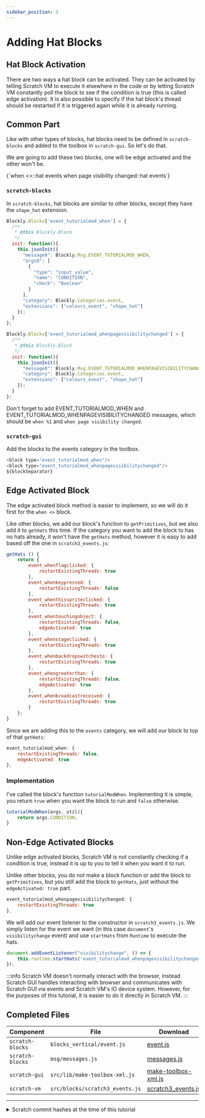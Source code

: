 ```yaml
---
sidebar_position: 3
---
```


# Adding Hat Blocks

## Hat Block Activation
There are two ways a hat block can be activated. They can be activated by telling Scratch VM to execute it elsewhere in the code or by letting Scratch VM constantly poll the block to see if the condition is true (this is called edge activation). It is also possible to specify if the hat block's thread should be restarted if it is triggered again while it is already running.

## Common Part
Like with other types of blocks, hat blocks need to be defined in `scratch-blocks` and added to the toolbox in `scratch-gui`. So let's do that.

We are going to add these two blocks, one will be edge activated and the other won't be.

<ScratchBlocks>
{`when <>::hat events
when page visibility changed::hat events`}
</ScratchBlocks>

### `scratch-blocks`
In `scratch-blocks`, hat blocks are similar to other blocks, except they have the `shape_hat` extension.

```js title="scratch-blocks/blocks_vertical/event.js"
Blockly.Blocks['event_tutorialmod_when'] = {
  /**
   * @this Blockly.Block
   */
  init: function(){
    this.jsonInit({
      "message0": Blockly.Msg.EVENT_TUTORIALMOD_WHEN,
      "args0": [
        {
          "type": "input_value",
          "name": "CONDITION",
          "check": "Boolean"
        }
      ],
      "category": Blockly.Categories.event,
      "extensions": ["colours_event", "shape_hat"]
    });
  }
};

Blockly.Blocks['event_tutorialmod_whenpagevisibilitychanged'] = {
  /**
   * @this Blockly.Block
   */
  init: function(){
    this.jsonInit({
      "message0": Blockly.Msg.EVENT_TUTORIALMOD_WHENPAGEVISIBILITYCHANGED,
      "category": Blockly.Categories.event,
      "extensions": ["colours_event", "shape_hat"]
    });
  }
};
```

Don't forget to add EVENT_TUTORIALMOD_WHEN and EVENT_TUTORIALMOD_WHENPAGEVISIBILITYCHANGED messages, which should be `when %1` and `when page visibility changed`.

### `scratch-gui`
Add the blocks to the events category in the toolbox.

```js title="scratch-gui/src/lib/make-toolbox-xml.js"
<block type="event_tutorialmod_when"/>
<block type="event_tutorialmod_whenpagevisibilitychanged"/>
${blockSeparator}
```

## Edge Activated Block
The edge activated block method is easier to implement, so we will do it first for the `when <>` block.

Like other blocks, we add our block's function to `getPrimitives`, but we also add it to `getHats` this time. If the category you want to add the block to has no hats already, it won't have the `getHats` method, however it is easy to add based off the one in `scratch3_events.js`:

```js title="scratch-vm/src/blocks/scratch3_events.js"
getHats () {
    return {
        event_whenflagclicked: {
            restartExistingThreads: true
        },
        event_whenkeypressed: {
            restartExistingThreads: false
        },
        event_whenthisspriteclicked: {
            restartExistingThreads: true
        },
        event_whentouchingobject: {
            restartExistingThreads: false,
            edgeActivated: true
        },
        event_whenstageclicked: {
            restartExistingThreads: true
        },
        event_whenbackdropswitchesto: {
            restartExistingThreads: true
        },
        event_whengreaterthan: {
            restartExistingThreads: false,
            edgeActivated: true
        },
        event_whenbroadcastreceived: {
            restartExistingThreads: true
        }
    };
}
```

Since we are adding this to the `events` category, we will add our block to top of that `getHats`:

```js title="scratch-vm/src/blocks/scratch3_events.js"
event_tutorialmod_when: {
    restartExistingThreads: false,
    edgeActivated: true
},
```

### Implementation
I've called the block's function `tutorialModWhen`. Implementing it is simple, you return `true` when you want the block to run and `false` otherwise.

```js title="scratch-gui/src/blocks/scratch3_events.js"
tutorialModWhen(args, util){
    return args.CONDITION;
}
```

## Non-Edge Activated Blocks
Unlike edge activated blocks, Scratch VM is not constantly checking if a condition is true, instead it is up to you to tell it when you want it to run.

Unlike other blocks, you do not make a block function or add the block to `getPrimitives`, but you still add the block to `getHats`, just without the `edgeActivated: true` part.

```js title="scratch-vm/src/blocks/scratch3_events.js"
event_tutorialmod_whenpagevisibilitychanged: {
    restartExistingThreads: true
},
```

We will add our event listener to the constructor in `scratch3_events.js`. We simply listen for the event we want (in this case `document`'s `visibilitychange` event) and use `startHats` from `Runtime` to execute the hats.

```js title="scratch-vm/src/blocks/scratch3_events.js"
document.addEventListener("visibilitychange", () => {
    this.runtime.startHats('event_tutorialmod_whenpagevisibilitychanged');
});
```

:::info
Scratch VM doesn't normally interact with the browser, instead Scratch GUI handles interacting with browser and communicates with Scratch GUI via events and Scratch VM's IO device system. However, for the purposes of this tutorial, it is easier to do it directly in Scratch VM.
:::

## Completed Files
| Component         | File                                      | Download                                                      |
| ----------------- | ----------------------------------------- | ------------------------------------------------------------- |
| `scratch-blocks`  | `blocks_vertical/event.js`                | [event.js](resources/event.js.txt)                            |
| `scratch-blocks`  | `msg/messages.js`                         | [messages.js](resources/messages.js.txt)                      |
| `scratch-gui`     | `src/lib/make-toolbox-xml.js`             | [make-toolbox-xml.js](resources/make-toolbox-xml.js.txt)      |
| `scratch-vm`      | `src/blocks/scratch3_events.js`           | [scratch3_events.js](resources/scratch3_events.js.txt)        |

---
<details>
    <summary>Scratch commit hashes at the time of this tutorial</summary>

    scratch-gui:        db1933b2aea9f9dbe51e0ad2d750a2550179314a
    scratch-vm:         d6420c4c9826d360adee118e0e9e255536be7f7c
    scratch-blocks:     686df65cc6b5b3df37dc3204f56f443aa18c5085
</details>